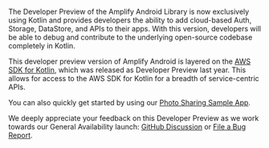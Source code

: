 The Developer Preview of the Amplify Android Library is now exclusively using Kotlin and provides developers the ability to add cloud-based Auth, Storage, DataStore, and APIs to their apps. With this version, developers will be able to debug and contribute to the underlying open-source codebase completely in Kotlin.

This developer preview version of Amplify Android is layered on the [AWS SDK for Kotlin](https://aws.amazon.com/sdk-for-kotlin), which was released as Developer Preview last year. This allows for access to the AWS SDK for Kotlin for a breadth of service-centric APIs.

You can also quickly get started by using our [Photo Sharing Sample App](https://github.com/aws-amplify/amplify-android-samples/tree/main/PhotoSharing).

We deeply appreciate your feedback on this Developer Preview as we work towards our General Availability launch: [GitHub Discussion](https://github.com/aws-amplify/amplify-android/discussions/categories/developer-preview) or [File a Bug Report](https://github.com/aws-amplify/amplify-android/issues/new/choose).
